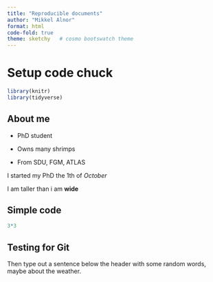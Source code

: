 ```yaml
---
title: "Reproducible documents"
author: "Mikkel Alnor"
format: html
code-fold: true
theme: sketchy   # cosmo bootswatch theme
---
```


# Setup code chuck

```r
library(knitr)
library(tidyverse)

```

## About me

-   PhD student

-   Owns many shrimps

-   From SDU, FGM, ATLAS

I started my PhD the 1th of *October*

I am taller than i am **wide**

## Simple code

```r
3*3
```

## Testing for Git

Then type out a sentence below the header with some random words, maybe about the weather.
